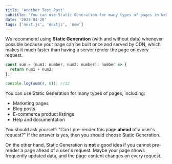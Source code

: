 ```yaml
---
title: 'Another Test Post'
subtitle: 'You can use Static Generation for many types of pages in Next JS as well as using SSR pages in other types of situations.'
date: '2023-04-28'
tags: ['next.js', 'nextjs', 'new']
---
```


<CustomImage
  src='https://raw.githubusercontent.com/JerryDoran/remote-mdx-blog-manager/main/images/random-numbers.jpeg'
  alt='generate random numbers with javascript'
/>

We recommend using **Static Generation** (with and without data) whenever possible because your page can be built once and served by CDN, which makes it much faster than having a server render the page on every request.

```js
const sum = (num1: number, num2: number): number => {
  return num1 + num2;
};

console.log(sum(4, 8)); //12
```

You can use Static Generation for many types of pages, including:

- Marketing pages
- Blog posts
- E-commerce product listings
- Help and documentation

You should ask yourself: "Can I pre-render this page **ahead** of a user's request?" If the answer is yes, then you should choose Static Generation.

On the other hand, Static Generation is **not** a good idea if you cannot pre-render a page ahead of a user's request. Maybe your page shows frequently updated data, and the page content changes on every request.
